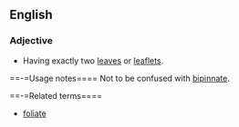 == English ==
===Adjective===
{{en-adj|-}}
*{{botany}} Having exactly two [[leaf|leaves]] or [[leaflet]]s.

==-=Usage notes====
Not to be confused with [[bipinnate]].

==-=Related terms====
*[[foliate]]